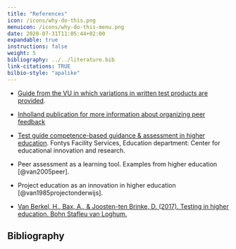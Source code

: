 ```yaml
---
title: "References"
icon: /icons/why-do-this.png
menuicon: /icons/why-do-this-menu.png
date: 2020-07-31T11:05:44+02:00
expandable: true
instructions: false
weight: 5
bibliography: ../../literature.bib
link-citations: TRUE
bilbio-style: "apalike"
---
```


* [Guide from the VU in which variations in written test products are provided](https://sites.google.com/vu.nl/vu-teaching-learning-tips/assessment-for-learning/variations-on-written-assignments ).

* [Inholland publication for more information about organizing peer feedback](https://www.inholland.nl/media/18717/inh_factsheet-peerreview_a4-nl-digitaal.pdf)

* [Test guide competence-based guidance & assessment in higher education](https://hbo-kennisbank.nl/details/sharekit_fontys:oai:surfsharekit.nl:b2ba5e91-b067-41a1-bce6-bd368c1c1675). Fontys Facility Services, Education department: Center for educational innovation and research.

* Peer assessment as a learning tool. Examples from higher education [@van2005peer].

* Project education as an innovation in higher education [@van1985projectonderwijs].

* [Van Berkel, H., Bax, A., & Joosten-ten Brinke, D. (2017). Testing in higher education. Bohn Stafleu van Loghum.](https://remindo-support.sites.uu.nl/wp-content/uploads/sites/79/2020/03/Toetsen-in-het-Hoger-Onderwijs-van-Berkel-Bax -Joosten-ten-Brinke.pdf)

## Bibliography